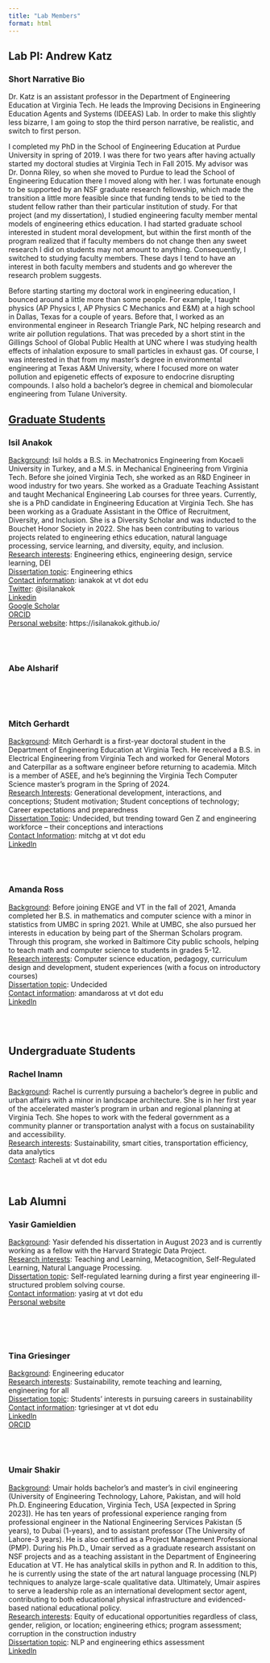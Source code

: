 ```yaml
---
title: "Lab Members"
format: html
---
```


## Lab PI: Andrew Katz


### Short Narrative Bio

Dr. Katz is an assistant professor in the Department of Engineering Education at Virginia Tech. He leads the Improving Decisions in Engineering Education Agents and Systems (IDEEAS) Lab. In order to make this slightly less bizarre, I am going to stop the third person narrative, be realistic, and switch to first person.

I completed my PhD in the School of Engineering Education at Purdue University in spring of 2019. I was there for two years after having actually started my doctoral studies at Virginia Tech in Fall 2015. My advisor was Dr. Donna Riley, so when she moved to Purdue to lead the School of Engineering Education there I moved along with her. I was fortunate enough to be supported by an NSF graduate research fellowship, which made the transition a little more feasible since that funding tends to be tied to the student fellow rather than their particular institution of study. For that project (and my dissertation), I studied engineering faculty member mental models of engineering ethics education. I had started graduate school interested in student moral development, but within the first month of the program realized that if faculty members do not change then any sweet research I did on students may not amount to anything. Consequently, I switched to studying faculty members. These days I tend to have an interest in both faculty members and students and go wherever the research problem suggests.

Before starting starting my doctoral work in engineering education, I bounced around a little more than some people. For example, I taught physics (AP Physics I, AP Physics C Mechanics and E&M) at a high school in Dallas, Texas for a couple of years. Before that, I worked as an environmental engineer in Research Triangle Park, NC helping research and write air pollution regulations. That was preceded by a short stint in the Gillings School of Global Public Health at UNC where I was studying health effects of inhalation exposure to small particles in exhaust gas. Of course, I was interested in that from my master's degree in environmental engineering at Texas A&M University, where I focused more on water pollution and epigenetic effects of exposure to endocrine disrupting compounds. I also hold a bachelor's degree in chemical and biomolecular engineering from Tulane University.


## <u>Graduate Students</u>


### Isil Anakok
<u>Background</u>: Isil holds a B.S. in Mechatronics Engineering from Kocaeli University in Turkey, and a M.S. in Mechanical Engineering from Virginia Tech. Before she joined Virginia Tech, she worked as an R&D Engineer in wood industry for two years. She worked as a Graduate Teaching Assistant and taught Mechanical Engineering Lab courses for three years. Currently, she is a PhD candidate in Engineering Education at Virginia Tech. She has been working as a Graduate Assistant in the Office of Recruitment, Diversity, and Inclusion. She is a Diversity Scholar and was inducted to the Bouchet Honor Society in 2022.  She has been contributing to various projects related to engineering ethics education, natural language processing, service learning, and diversity, equity, and inclusion. <br/>
<u>Research interests</u>: Engineering ethics, engineering design, service learning, DEI <br/>
<u>Dissertation topic</u>: Engineering ethics <br/>
<u>Contact information</u>: ianakok at vt dot edu <br/>
<u>Twitter</u>: @isilanakok <br/>
[Linkedin](www.linkedin.com/in/isilanakok) <br/>
[Google Scholar](https://scholar.google.com/citations?user=lEtuHMQAAAAJ&hl=en&oi=ao) <br/>
[ORCID](https://orcid.org/0000-0002-1572-8024) <br/>
<u>Personal website</u>: https://isilanakok.github.io/ <br/>


<br/>
<br/>

### Abe Alsharif



<br/>
<br/>
<br/>

### Mitch Gerhardt

<u>Background</u>: Mitch Gerhardt is a first-year doctoral student in the Department of Engineering Education at Virginia Tech. He received a B.S. in Electrical Engineering from Virginia Tech and worked for General Motors and Caterpillar as a software engineer before returning to academia. Mitch is a member of ASEE, and he’s beginning the Virginia Tech Computer Science master’s program in the Spring of 2024. <br/> 
<u> Research Interests</u>: Generational development, interactions, and conceptions; Student motivation; Student conceptions of technology; Career expectations and preparedness <br/>
<u>Dissertation Topic</u>: Undecided, but trending toward Gen Z and engineering workforce – their conceptions and interactions <br/>
<u>Contact Information</u>: mitchg at vt dot edu <br/>
[LinkedIn](https://www.linkedin.com/in/mitchell-gerhardt/) 



<br/>
<br/>

### Amanda Ross
<u>Background</u>: Before joining ENGE and VT in the fall of 2021, Amanda completed her B.S. in mathematics and computer science with a minor in statistics from UMBC in spring 2021. While at UMBC, she also pursued her interests in education by being part of the Sherman Scholars program. Through this program, she worked in Baltimore City public schools, helping to teach math and computer science to students in grades 5-12.<br/>
<u>Research interests</u>: Computer science education, pedagogy, curriculum design and development, student experiences (with a focus on introductory courses) <br/>
<u>Dissertation topic</u>: Undecided <br/>
<u>Contact information</u>: amandaross at vt dot edu <br/>
[LinkedIn](https://www.linkedin.com/in/amanda-ross-040993163/)


<br/>
<br/>





## Undergraduate Students


### Rachel Inamn
<u>Background</u>: Rachel is currently pursuing a bachelor's degree in public and urban affairs with a minor in landscape architecture. She is in her first year of the accelerated master's program in urban and regional planning at Virginia Tech. She hopes to work with the federal government as a community planner or transportation analyst with a focus on sustainability and accessibility.
<br/>
<u>Research interests</u>: Sustainability, smart cities, transportation efficiency, data analytics
<br/>
<u>Contact</u>: Racheli at vt dot edu

<br/>

## Lab Alumni


### Yasir Gamieldien
<u>Background</u>: Yasir defended his dissertation in August 2023 and is currently working as a fellow with the Harvard Strategic Data Project. <br/>
<u>Research interests</u>: Teaching and Learning, Metacognition, Self-Regulated Learning, Natural Language Processing.<br/>
<u>Dissertation topic</u>: Self-regulated learning during a first year engineering ill-structured problem solving course. <br/>
<u>Contact information</u>: yasirg at vt dot edu <br/>
[Personal website](https://yasirg90.github.io/)

<br/>
<br/>
<br/>



### Tina Griesinger
<u>Background</u>: Engineering educator  <br/>
<u>Research interests</u>: Sustainability, remote teaching and learning, engineering for all <br/>
<u>Dissertation topic</u>: Students’ interests in pursuing careers in sustainability <br/>
<u>Contact information</u>: tgriesinger at vt dot edu <br/>
[LinkedIn](https://www.linkedin.com/in/tina-griesinger-109b4429) <br/>
[ORCID](https://orcid.org/0000-0001-5313-5265) <br/>


<br/>
<br/>

### Umair Shakir
<u>Background</u>: Umair holds bachelor's and master's in civil engineering (University of Engineering Technology, Lahore, Pakistan, and will hold Ph.D. Engineering Education, Virginia Tech, USA [expected in Spring  2023]). He has ten years of professional experience ranging from professional engineer in the National Engineering Services Pakistan (5 years), to Dubai (1-years), and to assistant professor (The University of Lahore-3 years). He is also certified as a Project Management Professional (PMP). During his Ph.D., Umair served as a graduate research assistant on NSF projects and as a teaching assistant in the Department of Engineering Education at VT. He has analytical skills in python and R. In addition to this, he is currently using the state of the art natural language processing (NLP) techniques to analyze large-scale qualitative data. Ultimately, Umair aspires to serve a leadership role as an international development sector agent, contributing to both educational physical infrastructure and evidenced-based national educational policy. 
<br/>
<u>Research interests</u>: Equity of educational opportunities regardless of class, gender, religion, or location; engineering ethics; program assessment; corruption in the construction industry 
<br/>
<u>Dissertation topic</u>: NLP and engineering ethics assessment 
<br/>
[LinkedIn](www.linkedin.com/in/umair-shakir)
